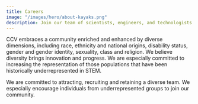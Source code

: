 ```yaml
---
title: Careers
image: "/images/hero/about-kayaks.png"
description: Join our team of scientists, engineers, and technologists working to advance scientific discovery
---
```


<ContentSection title="Diversity Statement">
CCV embraces a community enriched and enhanced by diverse dimensions, including race, ethnicity and national origins,
disability status, gender and gender identity, sexuality, class and religion. We believe diversity brings innovation and
progress. We are especially committed to increasing the representation of those populations that have been historically
underrepresented in STEM.

We are committed to attracting, recruiting and retaining a diverse team. We especially encourage individuals from
underrepresented groups to join our community.

</ContentSection>
